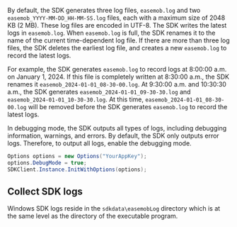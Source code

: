 <PlatformWrapper platform="windows">

By default, the SDK generates three log files, `easemob.log` and two `easemob_YYYY-MM-DD_HH-MM-SS.log` files, each with a maximum size of 2048 KB (2 MB). These log files are encoded in UTF-8. The SDK writes the latest logs in `easemob.log`. When `easemob.log` is full, the SDK renames it to the name of the current time-dependent log file. If there are more than three log files, the SDK deletes the earliest log file, and creates a new `easemob.log` to record the latest logs.

For example, the SDK generates `easemob.log` to record logs at 8:00:00 a.m. on January 1, 2024. If this file is completely written at 8:30:00 a.m., the SDK renames it `easemob_2024-01-01_08-30-00.log`. At 9:30:00 a.m. and 10:30:30 a.m., the SDK generates `easemob_2024-01-01_09-30-30.log` and `easemob_2024-01-01_10-30-30.log`. At this time, `easemob_2024-01-01_08-30-00.log` will be removed before the SDK generates `easemob.log` to record the latest logs.

In debugging mode, the SDK outputs all types of logs, including debugging information, warnings, and errors. By default, the SDK only outputs error logs. Therefore, to output all logs, enable the debugging mode.

```csharp
Options options = new Options("YourAppKey");
options.DebugMode = true;
SDKClient.Instance.InitWithOptions(options);
```

## Collect SDK logs

Windows SDK logs reside in the `sdkdata\easemobLog` directory which is at the same level as the directory of the executable program.

</PlatformWrapper>